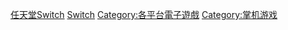 {{DEFAULTSORT:Nintendo Switch}}
[[Category:任天堂Switch|]]
[[Category:任天堂平台遊戲|Switch]]
[[Category:各平台電子遊戲|Category:各平台電子遊戲]]
[[Category:掌机游戏|Category:掌机游戏]]